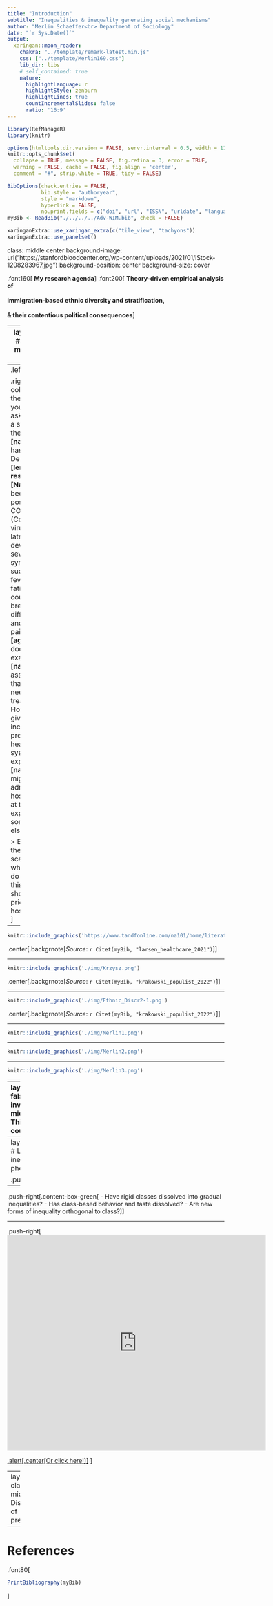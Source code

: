 ```yaml
---
title: "Introduction"
subtitle: "Inequalities & inequality generating social mechanisms"
author: "Merlin Schaeffer<br> Department of Sociology"
date: "`r Sys.Date()`"
output: 
  xaringan::moon_reader:
    chakra: "../template/remark-latest.min.js"
    css: ["../template/Merlin169.css"]
    lib_dir: libs
    # self_contained: true
    nature:
      highlightLanguage: r
      highlightStyle: zenburn
      highlightLines: true
      countIncrementalSlides: false
      ratio: '16:9'
---
```

```r
library(RefManageR)
library(knitr)

options(htmltools.dir.version = FALSE, servr.interval = 0.5, width = 115, digits = 3)
knitr::opts_chunk$set(
  collapse = TRUE, message = FALSE, fig.retina = 3, error = TRUE,
  warning = FALSE, cache = FALSE, fig.align = 'center',
  comment = "#", strip.white = TRUE, tidy = FALSE)

BibOptions(check.entries = FALSE, 
           bib.style = "authoryear", 
           style = "markdown",
           hyperlink = FALSE,
           no.print.fields = c("doi", "url", "ISSN", "urldate", "language", "note", "isbn", "volume"))
myBib <- ReadBib("./../../../Adv-WIM.bib", check = FALSE)

xaringanExtra::use_xaringan_extra(c("tile_view", "tachyons"))
xaringanExtra::use_panelset()
```
class: middle center
background-image: url("https://stanfordbloodcenter.org/wp-content/uploads/2021/01/iStock-1208283967.jpg")
background-position: center
background-size: cover

.font160[
**My research agenda**
]
.font200[
**Theory-driven empirical analysis of <br> <br> immigration-based ethnic diversity and stratification, <br> <br>& their contentious political consequences**
]

---
layout: true
# Some of my current work

---
.left-column[
```r
knitr::include_graphics('https://www.templehealth.org/sites/default/files/styles/without_crop/public/2021-01/man-wearing-mask-coughing-into-shoulder.jpg?itok=Z6mUgWPd')
```
]


.right-column[
> In the following you are asked to take a stand on the case of **[name]** who has lived in Denmark **[length of residence]**. **[Name]** has been tested positive for COVID-19 (Corona virus) and later developed severe symptoms such as fever, fatigue, dry coughs, breathing difficulties, and chest pains. He is **[age]**. The doctor who examined **[name]**, assessed that he needs treatment. However, given the increased pressure the healthcare system is experiencing, **[name]** might be admitted a hospital bed at the expense of someone else.

> Based on the above scenario, to what degree do you feel this person should be prioritized a hospital bed?
]

---

```r
knitr::include_graphics('https://www.tandfonline.com/na101/home/literatum/publisher/tandf/journals/content/cjms20/2021/cjms20.v047.i07/1369183x.2020.1860742/20220705/images/large/cjms_a_1860742_f0001_oc.jpeg')
```
.center[.backgrnote[*Source*: `r Citet(myBib, "larsen_healthcare_2021")`]]

---

```r
knitr::include_graphics('./img/Krzysz.png')
```
.center[.backgrnote[*Source*: `r Citet(myBib, "krakowski_populist_2022")`]]

---

```r
knitr::include_graphics('./img/Ethnic_Discr2-1.png')
```
.center[.backgrnote[*Source*: `r Citet(myBib, "krakowski_populist_2022")`]]

---


```r
knitr::include_graphics('./img/Merlin1.png')
```

---

```r
knitr::include_graphics('./img/Merlin2.png')
```

---

```r
knitr::include_graphics('./img/Merlin3.png')
```

---
layout: false
class: inverse middle
# This 1/2 course

.push-left[
- Explanations of inequality
  + Focus on *inequality-generating mechanisms*.
  + From micro to meso mechanisms.<br>(Carsten will cover macro level in part 2/2)


- Session structure
```r
knitr::include_graphics('./img/Structure.png')
```


- 2 Portfolios
  1. 15 minute presentation with fellow student.
  2. 5-10 .backgrnote[(+50% per additional student)] page essay: Compare the applicability and explanatory power of two inequality generating mechanisms (from our six sessions) to explain an inequality phenomenon from our list.
]

.push-right[
<iframe src='https://merlin-advanced-wim.netlify.app/' width='1000' height='600' frameborder='0' scrolling='yes'></iframe>
]

---
layout: true
# List of inequality phenomena

.push-left[
```r
knitr::include_graphics('./img/Grusky1.png')
```
.center[.backgrnote[*Source*: `r Citet(myBib, "grusky_stories_2018")`]]
]

---

.push-right[.content-box-green[
- Have rigid classes dissolved into gradual inequalities?
- Has class-based behavior and taste dissolved?
- Are new forms of inequality orthogonal to class?
]]

---

.push-right[
<iframe src='https://www.allourideas.org/advanced-WIM' width='600' height='500' frameborder='0' scrolling='yes'></iframe>

[.alert[.center[Or click here!]]](https://www.allourideas.org/advanced-WIM)
]

---
layout: false
class: inverse middle
# Distribution of presentations

---
# References

.font80[
```r
PrintBibliography(myBib)
```
]
